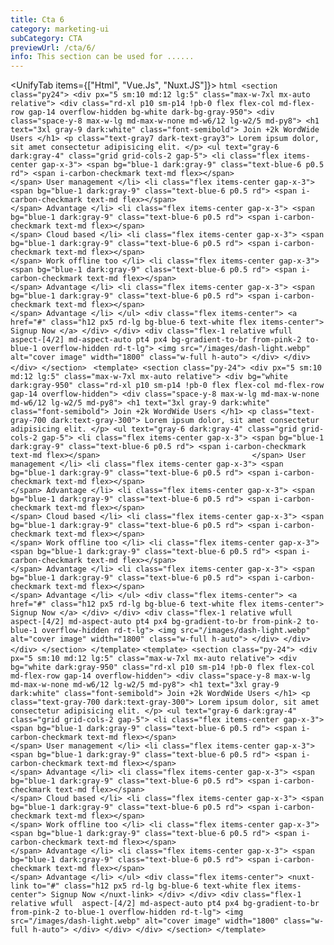 ```yaml
---
title: Cta 6
category: marketing-ui
subCategory: CTA
previewUrl: /cta/6/
info: This section can be used for ......
---
```


<UnifyTab items={["Html", "Vue.Js", "Nuxt.JS"]}>
  <TabItem>
    ```html
    <section class="py24">
        <div px="5 sm:10 md:12 lg:5" class="max-w-7xl mx-auto relative">
            <div class="rd-xl p10 sm-p14 !pb-0 flex flex-col md-flex-row gap-14 overflow-hidden bg-white dark-bg-gray-950">
                <div class="space-y-8 max-w-lg md-max-w-none md-w6/12 lg-w2/5 md-py8">
                    <h1 text="3xl gray-9 dark:white" class="font-semibold">
                        Join +2k WordWide Users
                    </h1>
                    <p class="text-gray7 dark-text-gray3">
                        Lorem ipsum dolor, sit amet consectetur adipisicing elit.
                    </p>
                    <ul text="gray-6 dark:gray-4" class="grid grid-cols-2 gap-5">
                        <li class="flex items-center gap-x-3">
                            <span bg="blue-1 dark:gray-9" class="text-blue-6 p0.5 rd">
                                <span i-carbon-checkmark text-md flex></span>                                 
                            </span>
                            User management
                        </li>
                        <li class="flex items-center gap-x-3">
                            <span bg="blue-1 dark:gray-9" class="text-blue-6 p0.5 rd">
                                <span i-carbon-checkmark text-md flex></span>                                 
                            </span>
                            Advantage
                        </li>
                        <li class="flex items-center gap-x-3">
                            <span bg="blue-1 dark:gray-9" class="text-blue-6 p0.5 rd">
                                <span i-carbon-checkmark text-md flex></span>                                 
                            </span>
                            Cloud based
                        </li>
                        <li class="flex items-center gap-x-3">
                            <span bg="blue-1 dark:gray-9" class="text-blue-6 p0.5 rd">
                                <span i-carbon-checkmark text-md flex></span>                                 
                            </span>
                            Work offline too
                        </li>
                        <li class="flex items-center gap-x-3">
                            <span bg="blue-1 dark:gray-9" class="text-blue-6 p0.5 rd">
                                <span i-carbon-checkmark text-md flex></span>                                 
                            </span>
                            Advantage
                        </li>
                        <li class="flex items-center gap-x-3">
                            <span bg="blue-1 dark:gray-9" class="text-blue-6 p0.5 rd">
                                <span i-carbon-checkmark text-md flex></span>                                 
                            </span>
                            Advantage
                        </li>
                    </ul>
                    <div class="flex items-center">
                        <a href="#" class="h12 px5 rd-lg bg-blue-6 text-white flex items-center">
                            Signup Now
                        </a>
                    </div>
                </div>
                <div class="flex-1 relative wfull 
                aspect-[4/2] md-aspect-auto pt4 px4 bg-gradient-to-br from-pink-2 to-blue-1 overflow-hidden rd-t-lg">
                    <img src="/images/dash-light.webp" alt="cover image" width="1800" class="w-full h-auto">
                </div>
            </div>
        </div>
    </section>
    ```
  </TabItem>
  <TabItem>
    ```
    <template>
        <section class="py-24">
            <div px="5 sm:10 md:12 lg:5" class="max-w-7xl mx-auto relative">
                <div bg="white dark:gray-950" class="rd-xl p10 sm-p14 !pb-0 flex flex-col md-flex-row gap-14 overflow-hidden">
                    <div class="space-y-8 max-w-lg md-max-w-none md-w6/12 lg-w2/5 md-py8">
                        <h1 text="3xl gray-9 dark:white" class="font-semibold">
                            Join +2k WordWide Users
                        </h1>
                        <p class="text-gray-700 dark:text-gray-300">
                            Lorem ipsum dolor, sit amet consectetur adipisicing elit.
                        </p>
                        <ul text="gray-6 dark:gray-4" class="grid grid-cols-2 gap-5">
                            <li class="flex items-center gap-x-3">
                                <span bg="blue-1 dark:gray-9" class="text-blue-6 p0.5 rd">
                                    <span i-carbon-checkmark text-md flex></span>                                 
                                </span>
                                User management
                            </li>
                            <li class="flex items-center gap-x-3">
                                <span bg="blue-1 dark:gray-9" class="text-blue-6 p0.5 rd">
                                    <span i-carbon-checkmark text-md flex></span>                                 
                                </span>
                                Advantage
                            </li>
                            <li class="flex items-center gap-x-3">
                                <span bg="blue-1 dark:gray-9" class="text-blue-6 p0.5 rd">
                                    <span i-carbon-checkmark text-md flex></span>                                 
                                </span>
                                Cloud based
                            </li>
                            <li class="flex items-center gap-x-3">
                                <span bg="blue-1 dark:gray-9" class="text-blue-6 p0.5 rd">
                                    <span i-carbon-checkmark text-md flex></span>                                 
                                </span>
                                Work offline too
                            </li>
                            <li class="flex items-center gap-x-3">
                                <span bg="blue-1 dark:gray-9" class="text-blue-6 p0.5 rd">
                                    <span i-carbon-checkmark text-md flex></span>                                 
                                </span>
                                Advantage
                            </li>
                            <li class="flex items-center gap-x-3">
                                <span bg="blue-1 dark:gray-9" class="text-blue-6 p0.5 rd">
                                    <span i-carbon-checkmark text-md flex></span>                                 
                                </span>
                                Advantage
                            </li>
                        </ul>
                        <div class="flex items-center">
                            <a href="#" class="h12 px5 rd-lg bg-blue-6 text-white flex items-center">
                                Signup Now
                            </a>
                        </div>
                    </div>
                    <div class="flex-1 relative wfull 
                    aspect-[4/2] md-aspect-auto pt4 px4 bg-gradient-to-br from-pink-2 to-blue-1 overflow-hidden rd-t-lg">
                        <img src="/images/dash-light.webp" alt="cover image" width="1800" class="w-full h-auto">
                    </div>
                </div>
            </div>
        </section>
    </template>
    ```
  </TabItem>
  <TabItem>
    ```
    <template>
        <section class="py-24">
            <div px="5 sm:10 md:12 lg:5" class="max-w-7xl mx-auto relative">
                <div bg="white dark:gray-950" class="rd-xl p10 sm-p14 !pb-0 flex flex-col md-flex-row gap-14 overflow-hidden">
                    <div class="space-y-8 max-w-lg md-max-w-none md-w6/12 lg-w2/5 md-py8">
                        <h1 text="3xl gray-9 dark:white" class="font-semibold">
                            Join +2k WordWide Users
                        </h1>
                        <p class="text-gray-700 dark:text-gray-300">
                            Lorem ipsum dolor, sit amet consectetur adipisicing elit.
                        </p>
                        <ul text="gray-6 dark:gray-4" class="grid grid-cols-2 gap-5">
                            <li class="flex items-center gap-x-3">
                                <span bg="blue-1 dark:gray-9" class="text-blue-6 p0.5 rd">
                                    <span i-carbon-checkmark text-md flex></span>                                 
                                </span>
                                User management
                            </li>
                            <li class="flex items-center gap-x-3">
                                <span bg="blue-1 dark:gray-9" class="text-blue-6 p0.5 rd">
                                    <span i-carbon-checkmark text-md flex></span>                                 
                                </span>
                                Advantage
                            </li>
                            <li class="flex items-center gap-x-3">
                                <span bg="blue-1 dark:gray-9" class="text-blue-6 p0.5 rd">
                                    <span i-carbon-checkmark text-md flex></span>                                 
                                </span>
                                Cloud based
                            </li>
                            <li class="flex items-center gap-x-3">
                                <span bg="blue-1 dark:gray-9" class="text-blue-6 p0.5 rd">
                                    <span i-carbon-checkmark text-md flex></span>                                 
                                </span>
                                Work offline too
                            </li>
                            <li class="flex items-center gap-x-3">
                                <span bg="blue-1 dark:gray-9" class="text-blue-6 p0.5 rd">
                                    <span i-carbon-checkmark text-md flex></span>                                 
                                </span>
                                Advantage
                            </li>
                            <li class="flex items-center gap-x-3">
                                <span bg="blue-1 dark:gray-9" class="text-blue-6 p0.5 rd">
                                    <span i-carbon-checkmark text-md flex></span>                                 
                                </span>
                                Advantage
                            </li>
                        </ul>
                        <div class="flex items-center">
                            <nuxt-link to="#" class="h12 px5 rd-lg bg-blue-6 text-white flex items-center">
                                Signup Now
                            </nuxt-link>
                        </div>
                    </div>
                    <div class="flex-1 relative wfull 
                    aspect-[4/2] md-aspect-auto pt4 px4 bg-gradient-to-br from-pink-2 to-blue-1 overflow-hidden rd-t-lg">
                        <img src="/images/dash-light.webp" alt="cover image" width="1800" class="w-full h-auto">
                    </div>
                </div>
            </div>
        </section>
    </template>
    ```
  </TabItem>
</UnifyTab>